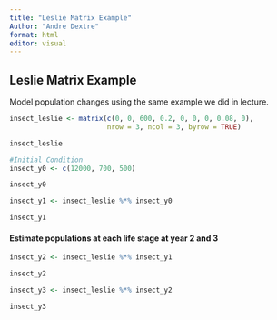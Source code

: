 ```yaml
---
title: "Leslie Matrix Example"
Author: "Andre Dextre"
format: html
editor: visual
---
```


## Leslie Matrix Example

Model population changes using the same example we did in lecture.

```r

insect_leslie <- matrix(c(0, 0, 600, 0.2, 0, 0, 0, 0.08, 0),
                        nrow = 3, ncol = 3, byrow = TRUE)

insect_leslie

```

```r
#Initial Condition
insect_y0 <- c(12000, 700, 500)

insect_y0

```

```r
insect_y1 <- insect_leslie %*% insect_y0

insect_y1
```

#### Estimate populations at each life stage at year 2 and 3

```r
insect_y2 <- insect_leslie %*% insect_y1

insect_y2

insect_y3 <- insect_leslie %*% insect_y2

insect_y3
```

